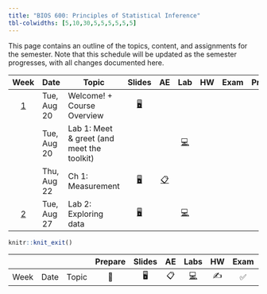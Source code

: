 ```yaml
---
title: "BIOS 600: Principles of Statistical Inference"
tbl-colwidths: [5,10,30,5,5,5,5,5,5]
---
```


This page contains an outline of the topics, content, and assignments for the semester. Note that this schedule will be updated as the semester progresses, with all changes documented here.

::: column-screen-inset-right
|    Week     | Date      | Topic    |  Slides   | AE   |  Lab  |  HW   |    Exam     |   Project  |
|:------:|--------|--------|:------:|:------:|:------:|:------:|:------:|:------:|
|  [1](/weeks/week-1.html)  | Tue, Aug 20 | Welcome! + Course Overview                                                                 |        [🖥️](/slides/lec-1.html "lecture 1s"){aria-label="s"}    |                |       |    |     |    |
|    | Tue, Aug 20 | Lab 1: Meet & greet (and meet the toolkit)                        |        |          |    [💻](/labs/lab-1.html "Lab instructions"){aria-label="Lab 1 instructions"}    |    |      |                                                                                                                                                                                                                                                                                                                                                                                                                                                                                                                                                                                                                                                      |
|    | Thu, Aug 22 | Ch 1: Measurement   | [🖥️](/slides/lec2-measure-ch1-speaker.html "Lecture slides"){aria-label="Lecture 1 slides"} |       [📋](/ae/ae-0-movies.html "Application exercise"){aria-label="Application Exercise 0 instructions"}       |                                                                                                                                                                                                         |                                                                                                                                                                                |                                                            |                                                                                                                                                                                                                                                                                                                                                                                                                                                                                                                                                                                                                                                      |
|  [2](/weeks/week-2.html)  | Tue, Aug 27 | Lab 2: Exploring data                                                                  |              [🖥️](/slides/lab-1.html "Lab slides"){aria-label="Lab 1 slides"}               |                                                                                                                 |                                                               [💻](/labs/lab-1.html "Lab instructions"){aria-label="Lab 1 instructions"}                                                                |                                                                                                                                                                                |                                                            |                                                                                                                                                                                                                                                                                                                                                                                                                                                                                                                                                                                                                                                      |

:::

```r
knitr::knit_exit()
```

|      |      |       | Prepare | Slides | AE  |                                                    Labs                                                    | HW  | Exam | Project |
|--------|--------|--------|:------:|:------:|:------:|:------:|:------:|:------:|:------:|
| Week | Date | Topic |   📖    |   🖥️   | 📋  | [💻](https://sakai.duke.edu/samigo-app/servlet/Login?id=6fa7ebf3-01af-42a6-91ba-3e813d3901221641094171786) | ✍️  |  ✅  |   📂    |
